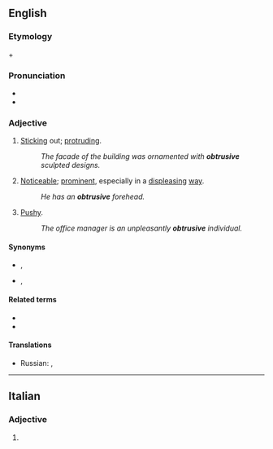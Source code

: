 ==English==

===Etymology===
{{der|en|la|obtrūsus}} + {{af|en|-ive}}

===Pronunciation===
* {{IPA|/əbˈtɹuːsɪv/|lang=en}}
* {{hyphenation|ob|tru|sive|lang=en}}

===Adjective===
{{en-adj}}

# [[Stick]]ing out; [[protrude|protruding]].
#: ''The facade of the building was ornamented with '''obtrusive''' sculpted designs.''
# [[noticeable|Noticeable]]; [[prominent]], especially in a [[displease|displeasing]] [[way]].
#: ''He has an '''obtrusive''' forehead.''
# [[pushy|Pushy]].
#: ''The office manager is an unpleasantly '''obtrusive''' individual.''

====Synonyms====
* {{sense|sticking out}} {{l|en|bulging}}, {{l|en|jutting}}
* {{sense|pushy}} {{l|en|impertinent}}, {{l|en|intrusive}}

====Related terms====
* {{l|en|obtrusively}}
* {{l|en|obtrusiveness}}

====Translations====
{{trans-top|Sticking out; protruding}}
* Russian: {{t+|ru|выступающий}}, {{t+|ru|выдаю́щийся}}
{{trans-mid}}
{{trans-bottom}}

{{trans-top|Noticeable; prominent, especially in a displeasing way}}
{{trans-mid}}
{{trans-bottom}}

{{trans-top|Pushy}}
{{trans-mid}}
{{trans-bottom}}

----

==Italian==

===Adjective===
{{head|it|adjective form}}

# {{feminine plural of|obtrusivo|lang=it}}